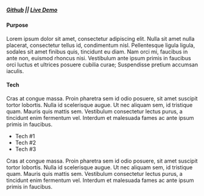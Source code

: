 ##### [Github](https://github.com/edlopez000) || [Live Demo](https://netlify.com)

#### Purpose

Lorem ipsum dolor sit amet, consectetur adipiscing elit. Nulla sit amet nulla placerat, consectetur tellus id, condimentum nisl. Pellentesque ligula ligula, sodales sit amet finibus quis, tincidunt eu diam. Nam orci mi, faucibus in ante non, euismod rhoncus nisi. Vestibulum ante ipsum primis in faucibus orci luctus et ultrices posuere cubilia curae; Suspendisse pretium accumsan iaculis.

#### Tech

Cras at congue massa. Proin pharetra sem id odio posuere, sit amet suscipit tortor lobortis. Nulla id scelerisque augue. Ut nec aliquam sem, id tristique quam. Mauris quis mattis sem. Vestibulum consectetur lectus purus, a tincidunt enim fermentum vel. Interdum et malesuada fames ac ante ipsum primis in faucibus.

- Tech #1
- Tech #2
- Tech #3

Cras at congue massa. Proin pharetra sem id odio posuere, sit amet suscipit tortor lobortis. Nulla id scelerisque augue. Ut nec aliquam sem, id tristique quam. Mauris quis mattis sem. Vestibulum consectetur lectus purus, a tincidunt enim fermentum vel. Interdum et malesuada fames ac ante ipsum primis in faucibus.
